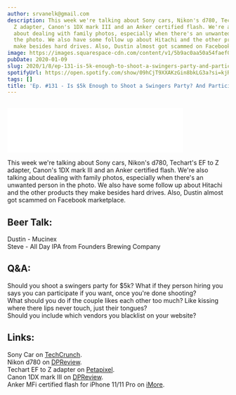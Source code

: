 ```yaml
---
author: srvanelk@gmail.com
description: This week we're talking about Sony cars, Nikon's d780, Techart's EF to
  Z adapter, Canon's 1DX mark III and an Anker certified flash. We're also talking
  about dealing with family photos, especially when there's an unwanted person in
  the photo. We also have some follow up about Hitachi and the other products they
  make besides hard drives. Also, Dustin almost got scammed on Facebook marketplace.
image: https://images.squarespace-cdn.com/content/v1/5b9ac0aa50a54faef024c950/1578529731837-95Z6WGN7Q8OAJQ81VDHC/JVE-269.jpg?format=original
pubDate: 2020-01-09
slug: 2020/1/8/ep-131-is-5k-enough-to-shoot-a-swingers-party-and-participate
spotifyUrl: https://open.spotify.com/show/09hCjT9XXAKzGin8bkLG3a?si=kjRZvQ1JTb6Ov3HVzSSlWA
tags: []
title: 'Ep. #131 - Is $5k Enough to Shoot a Swingers Party? And Participate?'
---
```


<figure>
  <img src="https://images.squarespace-cdn.com/content/v1/5b9ac0aa50a54faef024c950/1578529731837-95Z6WGN7Q8OAJQ81VDHC/JVE-269.jpg?format=original" alt="" />
</figure>
<iframe class="embedly-embed" src="//cdn.embedly.com/widgets/media.html?src=https%3A%2F%2Fanchor.fm%2Fweddingphotohangover%2Fembed%2Fepisodes%2FEp--131---Is-5k-Enough-to-Shoot-a-Swingers-Party--And-Participate-ea2ka5&url=https%3A%2F%2Fanchor.fm%2Fweddingphotohangover%2Fepisodes%2FEp--131---Is-5k-Enough-to-Shoot-a-Swingers-Party--And-Participate-ea2ka5&image=https%3A%2F%2Fd3t3ozftmdmh3i.cloudfront.net%2Fstaging%2Fpodcast_uploaded_nologo400%2F805714%2F805714-1532296863943-3307a63a7f17f.jpg&key=61d05c9d54e8455ea7a9677c366be814&type=text%2Fhtml&schema=anchor&wmode=opaque" width="400" height="102" scrolling="no" frameborder="0" allow="autoplay; fullscreen" allowfullscreen="true"></iframe>

This week we're talking about Sony cars, Nikon's d780, Techart's EF to Z adapter, Canon's 1DX mark III and an Anker certified flash. We're also talking about dealing with family photos, especially when there's an unwanted person in the photo. We also have some follow up about Hitachi and the other products they make besides hard drives. Also, Dustin almost got scammed on Facebook marketplace.

## Beer Talk:  
Dustin - Mucinex  
Steve - All Day IPA from Founders Brewing Company

## Q&A:   
Should you shoot a swingers party for $5k? What if they person hiring you says you can participate if you want, once you're done shooting?  
What should you do if the couple likes each other too much? Like kissing where there lips never touch, just their tongues?  
Should you include which vendors you blacklist on your website?

## Links:   
Sony Car on [TechCrunch](https://techcrunch.com/2020/01/06/sony-just-announced-a-car/).   
Nikon d780 on [DPReview](https://www.dpreview.com/news/1612173662/nikon-s-new-d780-is-a-z6-in-a-familiar-dslr-body).   
Techart EF to Z adapter on [Petapixel](https://petapixel.com/2020/01/06/new-techart-ef-to-z-adapter-lets-you-use-canon-lenses-on-nikon-cameras-with-full-af-and-stabilization/).   
Canon 1DX mark III on [DPReview](https://www.dpreview.com/news/8241229107/canon-s-eos-1d-x-mark-iii-brings-a-new-sensor-dual-pixel-af-and-5-5k-raw-video).   
Anker MFi certified flash for iPhone 11/11 Pro on [iMore](https://www.imore.com/your-lighting-game-ankers-new-led-flash-iphone).